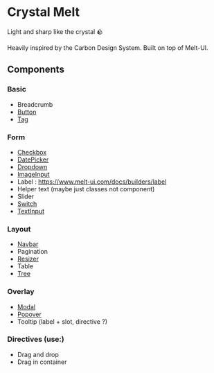 
<Meta title="Overview" />

# Crystal Melt

Light and sharp like the crystal 🪨

Heavily inspired by the Carbon Design System. Built on top of Melt-UI.

## Components

### Basic

- Breadcrumb
- [Button](?path=/story/basic-button--button)
- [Tag](?path=/story/basic-tag--tag)

### Form

- [Checkbox](?path=/story/form-checkbox--checkbox)
- [DatePicker](?path=/story/form-datepicker--datepicker)
- [Dropdown](?path=/story/form-dropdown--dropdown)
- [ImageInput](?path=/story/form-imageinput--imageinput)
- Label : https://www.melt-ui.com/docs/builders/label
- Helper text (maybe just classes not component)
- Slider
- [Switch](?path=/story/form-switch--switch)
- [TextInput](?path=/story/form-textinput--textinput)

### Layout

- [Navbar](?path=/story/layout-navbar--navbar)
- Pagination
- [Resizer](?path=/story/layout-resizer--resizer)
- Table
- [Tree](?path=/story/layout-tree--tree)

### Overlay

- [Modal](?path=/story/overlay-modal--modal)
- [Popover](?path=/story/overlay-popover--popover)
- Tooltip (label + slot, directive ?)

### Directives (use:)

- Drag and drop
- Drag in container

